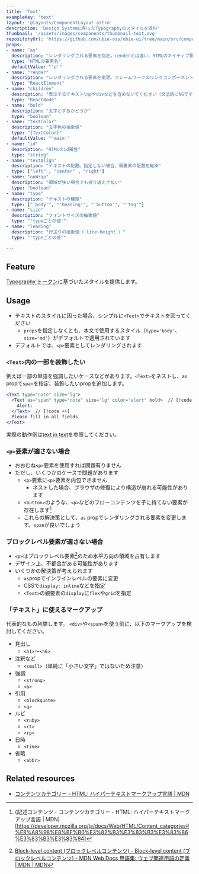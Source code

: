 ```yaml
---
title: 'Text'
exampleKey: 'text'
layout: '@layouts/ComponentLayout.astro'
description: 'Design Systemに則ったTypographyのスタイルを提供'
thumbnail: '/assets/images/components/thumbnail-text.svg'
repositoryUrl: 'https://github.com/ubie-oss/ubie-ui/tree/main/src/components/Text'
props:
- name: "as"
  description: "レンダリングされる要素を指定。renderとは違い、HTMLのネイティブ要素に限定\nまた、指定した要素に応じて対応する属性も合わせて使用可能に"
  type: "HTMLの要素名"
  defaultValue: "'p'"
- name: "render"
  description: "レンダリングされる要素を変更。フレームワークのリンクコンポーネントを想定しています\n指定した場合、colorがデフォルトでlinkになります"
  type: "ReactElement"
- name: "children"
  description: "表示するテキスト\npやdivなどを含めないでください（文法的にNGです）"
  type: "ReactNode"
- name: "bold"
  description: "太字とするかどうか"
  type: "boolean"
- name: "textColor"
  description: "文字色の抽象値"
  type: "{TextColor}"
  defaultValue: "'main'"
- name: "id"
  description: "HTMLのid属性"
  type: "string"
- name: "textAlign"
  description: "テキストの配置。指定しない場合、親要素の配置を継承"
  type: ["left" , "center" , "right"]
- name: "noWrap"
  description: "領域が狭い場合でも折り返えさない"
  type: "boolean"
- name: "type"
  description: "テキストの種類"
  type: ["'body'", "'heading'", "'button'", "'tag'"]
- name: "size"
  description: "フォントサイズの抽象値"
  type: "'typeごとの値'"
- name: "leading"
  description: "行送りの抽象値（`line-height`）"
  type: "'typeごとの値'"

---
```


## Feature

[Typography トークン](/tokens/typography)に基づいたスタイルを提供します。

## Usage

- テキストのスタイルに困った場合、シンプルに`<Text>`でテキストを囲ってください
  - `props`を指定しなくとも、本文で使用するスタイル（`type='body'`、`size='md'`）がデフォルトで適用されています
- デフォルトでは、`<p>`要素としてレンダリングされます

### `<Text>`内の一部を装飾したい

例えば一部の単語を強調したいケースなどがあります。`<Text>`をネストし、`as` propで`span`を指定、装飾したいpropを追加します。

```jsx
<Text type="note" size="lg">
  <Text as="span" type="note" size="lg" color="alert" bold>  // [!code ++]
    Alert:
  </Text>  // [!code ++]
  Please fill in all fields
</Text>
```

実際の動作例は[text in text](/components/examples/text/text-in-text)を参照してください。

### `<p>`要素が適さない場合

- おおむね`<p>`要素を使用すれば問題有りません
- ただし、いくつかのケースで問題があります
  - `<p>`要素に`<p>`要素を内包できません
    - ネストした場合、ブラウザの修復により構造が崩れる可能性があります
  - `<button>`のような、`<p>`などのフローコンテンツを子に持てない要素が存在します[^phrasing]
  - これらの解決策として、`as` propでレンダリングされる要素を変更します。`span`が良いでしょう

[^phrasing]: (記述コンテンツ - コンテンツカテゴリー - HTML: ハイパーテキストマークアップ言語 | MDN)[https://developer.mozilla.org/ja/docs/Web/HTML/Content_categories#%E8%A8%98%E8%BF%B0%E3%82%B3%E3%83%B3%E3%83%86%E3%83%B3%E3%83%84]

### ブロックレベル要素が適さない場合

- `<p>`はブロックレベル要素[^block]のため水平方向の領域を占有します
- デザイン上、不都合がある可能性があります
- いくつかの解決策が考えられます
  - `as`propでインラインレベルの要素に変更
  - CSSで`display: inline`などを指定
  - `<Text>`の親要素の`display`に`flex`や`grid`を指定

[^block]: [Block-level content (ブロックレベルコンテンツ) - Block-level content (ブロックレベルコンテンツ) - MDN Web Docs 用語集: ウェブ関連用語の定義 | MDN | MDN](https://developer.mozilla.org/ja/docs/Glossary/Block-level_content)

### 「テキスト」に使えるマークアップ

代表的なもの列挙します。
`<div>`や`<span>`を使う前に、以下のマークアップを検討してください。

- 見出し
  - `<h1>`〜`<h6>`
- 注釈など
  - `<small>`（単純に「小さい文字」ではないため注意）
- 強調
  - `<strong>`
  - `<b>`
- 引用
  - `<blockquote>`
  - `<q>`
- ルビ
  - `<ruby>`
  - `<rt>`
  - `<rp>`
- 日時
  - `<time>`
- 省略
  - `<abbr>`

## Related resources

- [コンテンツカテゴリー - HTML: ハイパーテキストマークアップ言語 | MDN](https://developer.mozilla.org/ja/docs/Web/HTML/Content_categories)


